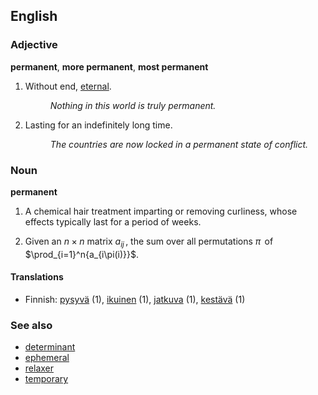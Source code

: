==English==

===Adjective===
'''permanent''', '''more permanent''', '''most permanent'''

# {{notcomp}} Without end, [[eternal]].
#: ''Nothing in this world is truly permanent.''
# Lasting for an indefinitely long time.
#: ''The countries are now locked in a permanent state of conflict.''

===Noun===
'''permanent'''

# {{colloquial}} A chemical hair treatment imparting or removing curliness, whose effects typically last for a period of weeks.
# {{combinatorics}} Given an <math>n \times n</math> matrix <math>a_{ij} \,</math>, the sum over all permutations <math>\pi \,</math> of <math>\prod_{i=1}^n{a_{i\pi(i)}}</math>.

====Translations====
{{checktrans}}
*Finnish: [[pysyvä]] (1), [[ikuinen]] (1), [[jatkuva]] (1), [[kestävä]] (1)

===See also===
*[[determinant]]
*[[ephemeral]]
*[[relaxer]]
*[[temporary]]